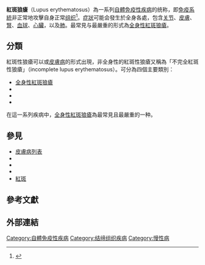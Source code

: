 {{medical}}
{{Expand language|en|time=2017-05-20T19:30:59+00:00}}
{{Infobox medical condition
 | Name           = 紅斑狼瘡
 | Image          = File:Sintomas de Lupus Eritematoso Sistemico (LES).png
 | Caption        =
 | Field          = [[Rheumatology|Rheumatology]]
 | DiseasesDB     =
 | ICD10          =  {{ICD10|L|93||l|80}} ({{tsl|en|ILDS||ILDS}} L93.010)
 | ICD9           = {{ICD9|695.4}}
 | ICDO           =
 | OMIM           =
 | MedlinePlus    =
 | eMedicineSubj  =
 | eMedicineTopic =
 | MeshID         =
}}

'''紅斑狼瘡'''（Lupus erythematosus）為一系列[[自體免疫性疾病|自體免疫性疾病]]的统称，即[[免疫系統|免疫系統]]非正常地攻擊自身正常[[组织_(生物学)|组织]]<ref>{{cite book |author1=Fitzpatrick, Thomas B. |author2=Klauss Wolff |author3=Wolff, Klaus Dieter |author4=Johnson, Richard R. |author5=Suurmond, Dick |author6=Richard Suurmond |title=Fitzpatrick's color atlas and synopsis of clinical dermatology |publisher=McGraw-Hill Medical Pub. Division |location=New York |year=2005 |pages= |isbn=0-07-144019-4 |oclc= |doi= |accessdate=}}{{page needed|date=March 2015}}</ref>。[[症狀|症狀]]可能会發生於全身各處，包含[[关节|关节]]、[[皮膚|皮膚]]、[[腎|腎]]、[[血细胞|血球]]、[[心臟|心臟]]，以及[[肺|肺]]。最常見与最嚴重的形式為[[全身性紅斑狼瘡|全身性紅斑狼瘡]]。

== 分類 ==
紅斑性狼瘡可以{{tsl|en|systemic disease|全身性疾病}}或[[皮膚病|皮膚病]]的形式出現，非全身性的紅斑性狼瘡又稱為「不完全紅斑性狼瘡」（incomplete lupus erythematosus）。可分為四個主要類別：
* [[全身性紅斑狼瘡|全身性紅斑狼瘡]]
* {{tsl|en|discoid lupus erythematosus|皮肤性紅斑狼瘡}}
* {{tsl|en|drug-induced lupus erythematosus|藥物引起之紅斑}}
* {{tsl|en|neonatal lupus erythematosus|新生兒紅斑狼瘡}}
在這一系列疾病中，[[全身性紅斑狼瘡|全身性紅斑狼瘡]]為最常見且最嚴重的一种。

== 參見 ==
* [[皮膚病列表|皮膚病列表]]
* {{tsl|en|List of target antigens in pemphigoid||類天皰瘡靶抗原列表}}
* {{tsl|en|List of immunofluorescence findings for autoimmune bullous conditions||自身免疫性大皰疾病的免疫熒光結果列表}}
* {{le|與皮膚病相關的人類白細胞抗原等位基因列表|List of human leukocyte antigen alleles associated with cutaneous conditions}}
* [[紅斑|紅斑]]

== 參考文獻 ==

{{reflist}}
==外部連結 ==

{{Localized connective tissue diseases}}
{{Urticaria and erythema}}
{{过敏及自體免疫疾病}}

[[Category:自體免疫性疾病|Category:自體免疫性疾病]]
[[Category:结缔组织疾病|Category:结缔组织疾病]]
[[Category:慢性病|Category:慢性病]]